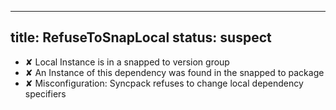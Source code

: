 
---
title: RefuseToSnapLocal
status: suspect
---

- ✘ Local Instance is in a snapped to version group
- ✘ An Instance of this dependency was found in the snapped to package
- ✘ Misconfiguration: Syncpack refuses to change local dependency specifiers
